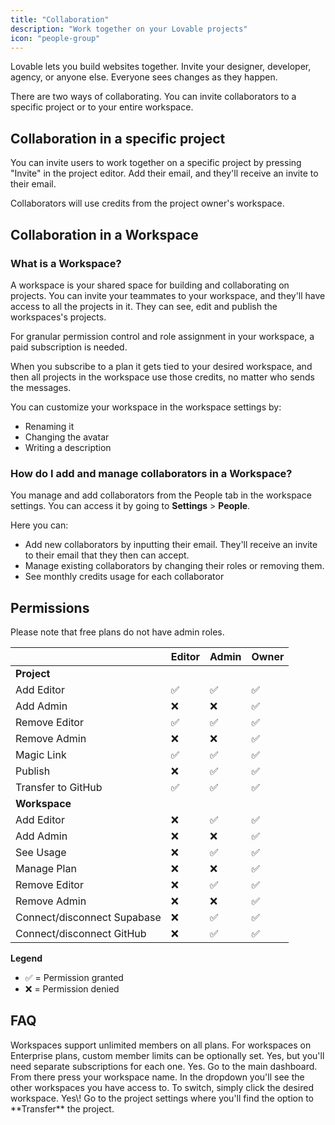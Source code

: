 ```yaml
---
title: "Collaboration"
description: "Work together on your Lovable projects"
icon: "people-group"
---
```


Lovable lets you build websites together. Invite your designer, developer, agency, or anyone else. Everyone sees changes as they happen.

There are two ways of collaborating. You can invite collaborators to a specific project or to your entire workspace.

## Collaboration in a specific project

You can invite users to work together on a specific project by pressing "Invite" in the project editor.
Add their email, and they'll receive an invite to their email.

<Note>
  Collaborators will use credits from the project owner's workspace.
</Note>

## Collaboration in a Workspace

### What is a Workspace?

A workspace is your shared space for building and collaborating on projects. You can invite your teammates to your workspace, and they'll have access to all the projects in it.
They can see, edit and publish the workspaces's projects.

<Warning>
  For granular permission control and role assignment in your workspace, a paid subscription is needed.
</Warning>

When you subscribe to a plan it gets tied to your desired workspace, and then all projects in the workspace use those credits, no matter who sends the messages.

You can customize your workspace in the workspace settings by:

- Renaming it
- Changing the avatar
- Writing a description

### How do I add and manage collaborators in a Workspace?

You manage and add collaborators from the People tab in the workspace settings. You can access it by going to **Settings** \> **People**.

Here you can:

- Add new collaborators by inputting their email. They'll receive an invite to their email that they then can accept.
- Manage existing collaborators by changing their roles or removing them.
- See monthly credits usage for each collaborator

## Permissions

Please note that free plans do not have admin roles.

|                             | **Editor** | **Admin** | **Owner** |
| --------------------------- | ---------- | --------- | --------- |
| **Project**                 |            |           |           |
| Add Editor                  | ✅          | ✅         | ✅         |
| Add Admin                   | ❌          | ❌         | ✅         |
| Remove Editor               | ✅          | ✅         | ✅         |
| Remove Admin                | ❌          | ❌         | ✅         |
| Magic Link                  | ✅          | ✅         | ✅         |
| Publish                     | ❌          | ✅         | ✅         |
| Transfer to GitHub          | ✅          | ✅         | ✅         |
| **Workspace**               |            |           |           |
| Add Editor                  | ❌          | ✅         | ✅         |
| Add Admin                   | ❌          | ❌         | ✅         |
| See Usage                   | ❌          | ✅         | ✅         |
| Manage Plan                 | ❌          | ❌         | ✅         |
| Remove Editor               | ❌          | ✅         | ✅         |
| Remove Admin                | ❌          | ❌         | ✅         |
| Connect/disconnect Supabase | ❌          | ✅         | ✅         |
| Connect/disconnect GitHub   | ❌          | ✅         | ✅         |

**Legend**

- ✅ = Permission granted
- ❌ = Permission denied

## FAQ

<AccordionGroup>
  <Accordion title="How many members can one Workspace have?">
    Workspaces support unlimited members on all plans. For workspaces on Enterprise plans, custom member limits can be optionally set.
  </Accordion>
  <Accordion title="Can I have several Workspaces?">
    Yes, but you'll need separate subscriptions for each one.
  </Accordion>
  <Accordion title="Can I switch between Workspaces?">
    Yes. Go to the main dashboard. From there press your workspace name. In the dropdown you'll see the other workspaces you have access to. To switch, simply click the desired workspace.
  </Accordion>
  <Accordion title="Is it possible to transfer projects between Workspaces?">
    Yes\! Go to the project settings where you'll find the option to **Transfer** the project.
  </Accordion>
</AccordionGroup>